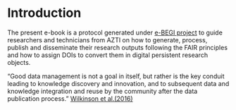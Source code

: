# Introduction

The present e-book is a protocol generated under [e-BEGI project](https://www.azti.es/proyectos/ebegi/) to guide researchers and technicians from AZTI on how to generate, process, publish and disseminate their research outputs following the FAIR principles and how to assign DOIs to convert them in digital persistent research objects.

“Good data management is not a goal in itself, but rather is the key conduit leading to knowledge discovery and innovation, and to subsequent data and knowledge integration and reuse by the community after the data publication process.” [Wilkinson et al.(2016)](https://www.nature.com/articles/sdata201618)